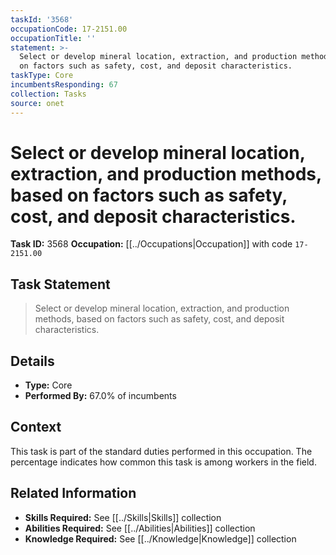 ```yaml
---
taskId: '3568'
occupationCode: 17-2151.00
occupationTitle: ''
statement: >-
  Select or develop mineral location, extraction, and production methods, based
  on factors such as safety, cost, and deposit characteristics.
taskType: Core
incumbentsResponding: 67
collection: Tasks
source: onet
---
```

# Select or develop mineral location, extraction, and production methods, based on factors such as safety, cost, and deposit characteristics.

**Task ID:** 3568
**Occupation:** [[../Occupations|Occupation]] with code `17-2151.00`

## Task Statement

> Select or develop mineral location, extraction, and production methods, based on factors such as safety, cost, and deposit characteristics.

## Details

- **Type:** Core
- **Performed By:** 67.0% of incumbents

## Context

This task is part of the standard duties performed in this occupation. The percentage indicates how common this task is among workers in the field.

## Related Information

- **Skills Required:** See [[../Skills|Skills]] collection
- **Abilities Required:** See [[../Abilities|Abilities]] collection
- **Knowledge Required:** See [[../Knowledge|Knowledge]] collection
